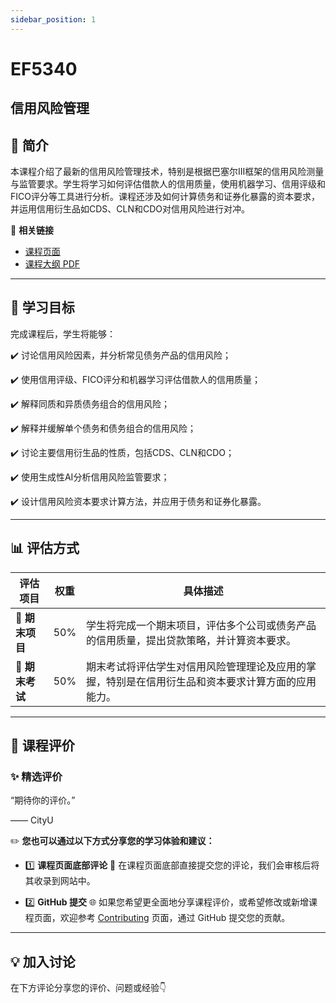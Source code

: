 ```yaml
---
sidebar_position: 1
---
```


# EF5340
## 信用风险管理

## **📘 简介**
本课程介绍了最新的信用风险管理技术，特别是根据巴塞尔III框架的信用风险测量与监管要求。学生将学习如何评估借款人的信用质量，使用机器学习、信用评级和FICO评分等工具进行分析。课程还涉及如何计算债务和证券化暴露的资本要求，并运用信用衍生品如CDS、CLN和CDO对信用风险进行对冲。

🔗 **相关链接**
- [课程页面](https://www.cityu.edu.hk/catalogue/pg/202425/course/EF5340.htm)
- [课程大纲 PDF](https://www.cityu.edu.hk/catalogue/pg/202425/course/EF5340.pdf)

---

## **🎯 学习目标**

完成课程后，学生将能够：

✔️ 讨论信用风险因素，并分析常见债务产品的信用风险；

✔️ 使用信用评级、FICO评分和机器学习评估借款人的信用质量；

✔️ 解释同质和异质债务组合的信用风险；

✔️ 解释并缓解单个债务和债务组合的信用风险；

✔️ 讨论主要信用衍生品的性质，包括CDS、CLN和CDO；

✔️ 使用生成性AI分析信用风险监管要求；

✔️ 设计信用风险资本要求计算方法，并应用于债务和证券化暴露。

---

## **📊 评估方式**

| **评估项目**          | **权重** | **具体描述**                                                                                       |
|----------------------|---------|---------------------------------------------------------------------------------------------------|
| **📄 期末项目**       | 50%     | 学生将完成一个期末项目，评估多个公司或债务产品的信用质量，提出贷款策略，并计算资本要求。        |
| **📝 期末考试**       | 50%     | 期末考试将评估学生对信用风险管理理论及应用的掌握，特别是在信用衍生品和资本要求计算方面的应用能力。 |

---

## **💬 课程评价**

### ✨ **精选评价**
<div className={commentStyles.commentBox}>
    <p className={commentStyles.commentText}>
        “期待你的评价。”
    </p>
    <p className={commentStyles.commentAuthor}>—— CityU</p>
</div>

✏️ **您也可以通过以下方式分享您的学习体验和建议：**

- 1️⃣ **课程页面底部评论**
💬 在课程页面底部直接提交您的评论，我们会审核后将其收录到网站中。

- 2️⃣ **GitHub 提交**
🌐 如果您希望更全面地分享课程评价，或希望修改或新增课程页面，欢迎参考 [Contributing](https://penjc.github.io/CityU/contributing) 页面，通过 GitHub 提交您的贡献。



---

## **💡 加入讨论**

在下方评论分享您的评价、问题或经验👇
<Utterances />
